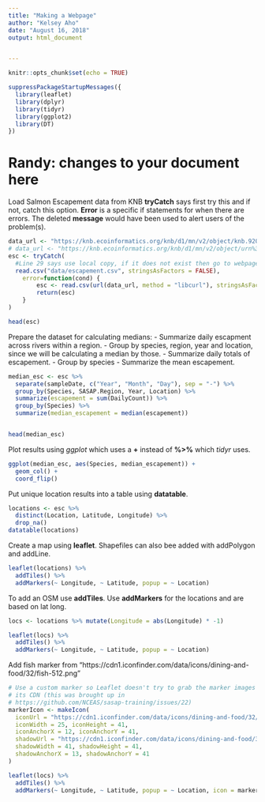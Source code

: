 ```yaml
---
title: "Making a Webpage"
author: "Kelsey Aho"
date: "August 16, 2018"
output: html_document


---
```


```r
knitr::opts_chunk$set(echo = TRUE)
```

```r
suppressPackageStartupMessages({
  library(leaflet)
  library(dplyr)
  library(tidyr)
  library(ggplot2)
  library(DT)
})
```


# Randy: changes to your document here

Load Salmon Escapement data from KNB
**tryCatch** says first try this and if not, catch this option. 
**Error** is a specific if statements for when there are errors.
The deleted **message** would have been used to alert users of the problem(s).
```r
data_url <- "https://knb.ecoinformatics.org/knb/d1/mn/v2/object/knb.92020.1"
# data_url <- "https://knb.ecoinformatics.org/knb/d1/mn/v2/object/urn%3Auuid%3Af119a05b-bbe7-4aea-93c6-85434dcb1c5e"
esc <- tryCatch(
  #Line 29 says use local copy, if it does not exist then go to webpage.  
  read.csv("data/escapement.csv", stringsAsFactors = FALSE),
    error=function(cond) {
        esc <- read.csv(url(data_url, method = "libcurl"), stringsAsFactors = FALSE)
        return(esc)
    }
)

head(esc)
```

Prepare the dataset for calculating medians:
- Summarize daily escapment across rivers within a region.
- Group by species, region, year and location, since we will be calculating a median by those.
- Summarize daily totals of escapement.
- Group by species
- Summarize the mean escapement.
```r
median_esc <- esc %>% 
  separate(sampleDate, c("Year", "Month", "Day"), sep = "-") %>% 
  group_by(Species, SASAP.Region, Year, Location) %>% 
  summarize(escapement = sum(DailyCount)) %>% 
  group_by(Species) %>% 
  summarize(median_escapement = median(escapement))


head(median_esc)
```


Plot results using *ggplot* which uses a **+** instead of **%>%** which *tidyr* uses.
```r
ggplot(median_esc, aes(Species, median_escapement)) +
  geom_col() +
  coord_flip()

```


Put unique location results into a table using **datatable**.
```r
locations <- esc %>% 
  distinct(Location, Latitude, Longitude) %>% 
  drop_na()
datatable(locations)

```


Create a map using **leaflet**. Shapefiles can also bee added with addPolygon and addLine.
```r
leaflet(locations) %>% 
  addTiles() %>% 
  addMarkers(~ Longitude, ~ Latitude, popup = ~ Location)

```


To add an OSM use **addTiles**. Use **addMarkers** for the locations and are based on lat long.
```r
locs <- locations %>% mutate(Longitude = abs(Longitude) * -1)

leaflet(locs) %>% 
  addTiles() %>% 
  addMarkers(~ Longitude, ~ Latitude, popup = ~ Location)

```

Add fish marker from "https://cdn1.iconfinder.com/data/icons/dining-and-food/32/fish-512.png"
```r

# Use a custom marker so Leaflet doesn't try to grab the marker images from 
# its CDN (this was brought up in 
# https://github.com/NCEAS/sasap-training/issues/22)
markerIcon <- makeIcon(
  iconUrl = "https://cdn1.iconfinder.com/data/icons/dining-and-food/32/fish-512.png",
  iconWidth = 25, iconHeight = 41,
  iconAnchorX = 12, iconAnchorY = 41,
  shadowUrl = "https://cdn1.iconfinder.com/data/icons/dining-and-food/32/fish-512.png",
  shadowWidth = 41, shadowHeight = 41,
  shadowAnchorX = 13, shadowAnchorY = 41
)

leaflet(locs) %>% 
  addTiles() %>% 
  addMarkers(~ Longitude, ~ Latitude, popup = ~ Location, icon = markerIcon)


```




